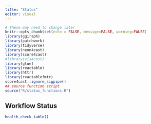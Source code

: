 ```yaml
---
title: "Status"
editor: visual
---
```


```r
# These may need to change later 
knitr::opts_chunk$set(echo = FALSE, message=FALSE, warning=FALSE)
library(ggiraph)
library(patchwork)
library(tidyverse)
library(neon4cast)
library(score4cast)
#library(vis4cast)
library(glue)
library(reactable)
library(httr)
library(reactablefmtr)
score4cast::ignore_sigpipe()
## source function script 
source("R/status_functions.R")
```

## Workflow Status

```r
health_check_table()
```
